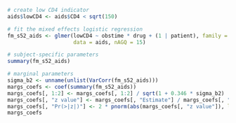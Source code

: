 ```r
# create low CD4 indicator
aids$lowCD4 <- aids$CD4 < sqrt(150)

# fit the mixed effects logistic regression
fm_s52_aids <- glmer(lowCD4 ~ obstime * drug + (1 | patient), family = binomial, 
                     data = aids, nAGQ = 15)

# subject-specific parameters
summary(fm_s52_aids)

# marginal parameters
sigma_b2 <- unname(unlist(VarCorr(fm_s52_aids)))
margs_coefs <- coef(summary(fm_s52_aids))
margs_coefs[, 1:2] <- margs_coefs[, 1:2] / sqrt(1 + 0.346 * sigma_b2)
margs_coefs[, "z value"] <- margs_coefs[, "Estimate"] / margs_coefs[, "Std. Error"]
margs_coefs[, "Pr(>|z|)"] <- 2 * pnorm(abs(margs_coefs[, "z value"]), lower.tail = FALSE)
margs_coefs
```
